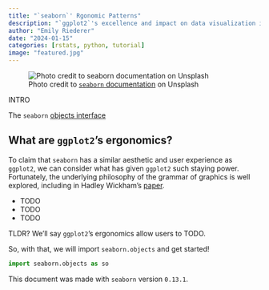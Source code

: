 ```yaml
---
title: "`seaborn`' Rgonomic Patterns"
description: "`ggplot2`'s excellence and impact on data visualization is undenial. In this continuation of the Python Rgonomics series, we look at the recently released `seaborn` objects interface. This transports the best of `ggplot2`'s grammar-of-graphics design philosophy into a one of the most widely used python visualization libraries, creating the perfect on-ramp for users of both languages"
author: "Emily Riederer"
date: "2024-01-15"
categories: [rstats, python, tutorial]
image: "featured.jpg"
---
```


![ Photo credit to [`seaborn` documentation](https://seaborn.pydata.org/examples/wide_data_lineplot.html) on Unsplash ](featured.jpg)

INTRO

The `seaborn` [objects interface](https://seaborn.pydata.org/tutorial.html#objects-interface)

## What are `ggplot2`'s ergonomics?

To claim that `seaborn` has a similar aesthetic and user experience as `ggplot2`, we can consider what has given `ggplot2` such staying power. Fortunately, the underlying philosophy of the grammar of graphics is well explored, including in Hadley Wickham's [paper](https://vita.had.co.nz/papers/layered-grammar.html).

- TODO 
- TODO
- TODO

 TLDR? We'll say `ggplot2`'s ergonomics allow users to TODO.

So, with that, we will import `seaborn.objects` and get started!
```python
import seaborn.objects as so
```

This document was made with `seaborn` version `0.13.1`.

